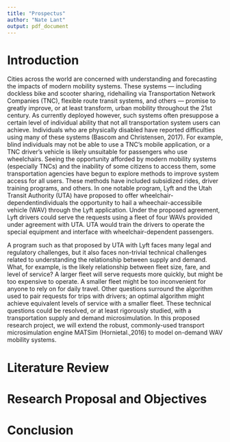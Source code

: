 ```yaml
---
title: "Prospectus"
author: "Nate Lant"
output: pdf_document
---
```


# Introduction
Cities across the world are concerned with understanding and forecasting the impacts of modern mobility systems. These systems — including dockless bike and scooter sharing, ridehailing via Transportation Network Companies (TNC), flexible route transit systems, and others — promise to greatly improve, or at least transform, urban mobility throughout the 21st century. As currently deployed however, such systems often presuppose a certain level of individual ability that not all transportation system users can achieve. Individuals who are physically disabled have reported difficulties using many of these systems (Bascom and Christensen, 2017). For example, blind individuals may not be able to use a TNC’s mobile application, or a TNC driver’s vehicle is likely unsuitable for passengers who use wheelchairs. Seeing the opportunity afforded by modern mobility systems (especially TNCs) and the inability of some citizens to access them, some transportation agencies have begun to explore methods to improve system access for all users. These methods have included subsidized rides, driver training programs, and others. In one notable program, Lyft and the Utah Transit Authority (UTA) have proposed to offer wheelchair-dependentindividuals the opportunity to hail a wheechair-accessibile vehicle (WAV) through the Lyft application. Under the proposed agreement, Lyft drivers could serve the requests using a fleet of four WAVs provided under agreement with UTA. UTA would train the drivers to operate the special equipment and interface with wheelchair-dependent passengers. 

A program such as that proposed by UTA with Lyft faces many legal and regulatory challenges, but it also faces non-trivial technical challenges related to understanding the relationship between supply and demand. What, for example, is the likely relationship between fleet size, fare, and level of service? A larger fleet will serve requests more quickly, but might be too expensive to operate. A smaller fleet might be too inconvenient for anyone to rely on for daily travel. Other questions surround the algorithm used to pair requests for trips with drivers; an optimal algorithm might achieve equivalent levels of service with a smaller fleet. These technical questions could be resolved, or at least rigorously studied, with a transportation supply and demand microsimulation. In this proposed research project, we will extend the robust, commonly-used transport microsimulation engine MATSim (Hornietal.,2016) to model on-demand WAV mobility systems.


# Literature Review



# Research Proposal and Objectives



# Conclusion